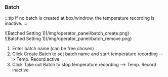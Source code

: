 ### Batch

:::tip
If no batch is created at box/windrow, the temperature recording is inactive.
:::

<div class="imgSized0">
  ![Batched Setting 1](/img/operator_panel/batch_create.png)
</div>
<div class="imgSized0">
  ![Batched Setting 1](/img/operator_panel/batch_remove.png)
</div>

1. Enter batch name (can be free chosen)
2. Click Create Batch to set batch name and start temperature recording --> Temp. Record active
3. Click Take out Batch to stop temperature recording --> Temp. Record inactive